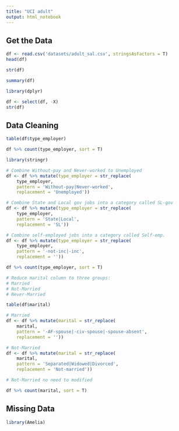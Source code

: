 ```yaml
---
title: "UCI adult"
output: html_notebook
---
```


## Get the Data

```r
df <- read.csv('datasets/adult_sal.csv', stringsAsFactors = T)
head(df)
```

```r
str(df)
```

```r
summary(df)
```

```r
library(dplyr)

df <- select(df, -X)
str(df)
```

## Data Cleaning

```r
table(df$type_employer)
```

```r
df %>% count(type_employer, sort = T)
```

```r
library(stringr)

# Combine Without-pay and Never-worked to Unemployed
df <- df %>% mutate(type_employer = str_replace(
    type_employer,
    pattern = 'Without-pay|Never-worked',
    replacement = 'Unemployed'))

# Combine State and Local gov jobs into a category called SL-gov 
df <- df %>% mutate(type_employer = str_replace(
    type_employer,
    pattern = 'State|Local',
    replacement = 'SL'))

# Combine self-employed jobs into a category called Self-emp.
df <- df %>% mutate(type_employer = str_replace(
    type_employer,
    pattern = '-not-inc|-inc',
    replacement = ''))
```

```r
df %>% count(type_employer, sort = T)
```

```r
# Reduce marital column to three groups:
# Married
# Not-Married
# Never-Married

table(df$marital)
```

```r
# Married
df <- df %>% mutate(marital = str_replace(
    marital,
    pattern = '-AF-spouse|-civ-spouse|-spouse-absent',
    replacement = ''))

# Not-Married
df <- df %>% mutate(marital = str_replace(
    marital,
    pattern = 'Separated|Widowed|Divorced',
    replacement = 'Not-married'))

# Not-Married no need to modified
```

```r
df %>% count(marital, sort = T)
```

## Missing Data

```r
library(Amelia)
```
